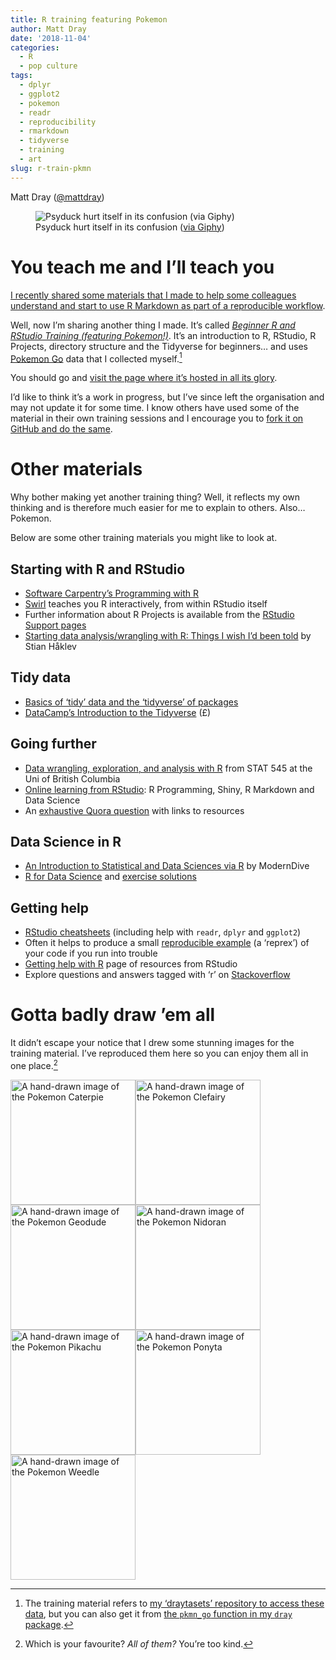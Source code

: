 ```yaml
---
title: R training featuring Pokemon
author: Matt Dray
date: '2018-11-04'
categories:
  - R
  - pop culture
tags:
  - dplyr
  - ggplot2
  - pokemon
  - readr
  - reproducibility
  - rmarkdown
  - tidyverse
  - training
  - art
slug: r-train-pkmn
---
```


Matt Dray ([\@mattdray](https://www.twitter.com/mattdray))

![Psyduck hurt itself in its confusion ([via Giphy](https://giphy.com/gifs/pikachu-thank-you-so-much-for-all-the-support-side-note-this-is-my-1000th-post-ygRvBA8SWudws?utm_source=media-link&utm_medium=landing&utm_campaign=Media%20Links&utm_term=))](https://media.giphy.com/media/ygRvBA8SWudws/giphy.gif)

# You teach me and I'll teach you

[I recently shared some materials that I made to help some colleagues understand and start to use R Markdown as part of a reproducible workflow](https://www.rostrum.blog/2018/09/24/knitting-club/). 

Well, now I'm sharing another thing I made. It's called [*Beginner R and RStudio Training (featuring Pokemon!)*](https://matt-dray.github.io/beginner-r-feat-pkmn/). It's an introduction to R, RStudio, R Projects, directory structure and the Tidyverse for beginners... and uses [Pokemon Go](http://origin.pokemongo.com/) data that I collected myself.[^1]

You should go and [visit the page where it's hosted in all its glory](https://matt-dray.github.io/beginner-r-feat-pkmn/).

I'd like to think it's a work in progress, but I've since left the organisation and may not update it for some time. I know others have used some of the material in their own training sessions and I encourage you to [fork it on GitHub and do the same](https://github.com/matt-dray/beginner-r-feat-pkmn).

# Other materials

Why bother making yet another training thing? Well, it reflects my own thinking and is therefore much easier for me to explain to others. Also... Pokemon.

Below are some other training materials you might like to look at.

## Starting with R and RStudio

* [Software Carpentry's Programming with R](http://swcarpentry.github.io/r-novice-inflammation/)
* [Swirl](http://swirlstats.com/) teaches you R interactively, from within RStudio itself
* Further information about R Projects is available from the [RStudio Support pages](https://support.rstudio.com/hc/en-us/articles/200526207-Using-Projects)
* [Starting data analysis/wrangling with R: Things I wish I'd been told](http://reganmian.net/blog/2014/10/14/starting-data-analysiswrangling-with-r-things-i-wish-id-been-told/) by Stian Håklev

## Tidy data

* [Basics of 'tidy' data and the 'tidyverse' of packages](http://rpubs.com/aelhabr/tidyverse-basics)
* [DataCamp's Introduction to the Tidyverse](https://www.datacamp.com/courses/introduction-to-the-tidyverse) (£)

## Going further

* [Data wrangling, exploration, and analysis with R](http://stat545.com/) from STAT 545 at the Uni of British Columbia
* [Online learning from RStudio](https://www.rstudio.com/online-learning/): R Programming, Shiny, R Markdown and Data Science
* An [exhaustive Quora question](https://www.quora.com/What-are-some-good-resources-for-learning-R-1) with links to resources

## Data Science in R

* [An Introduction to Statistical and Data Sciences via R](http://moderndive.com/) by ModernDive
* [R for Data Science](http://r4ds.had.co.nz/) and [exercise solutions](https://jrnold.github.io/r4ds-exercise-solutions/)

## Getting help

* [RStudio cheatsheets](https://www.rstudio.com/resources/cheatsheets/) (including help with `readr`, `dplyr` and `ggplot2`)
* Often it helps to produce a small [reproducible example](https://www.tidyverse.org/help/#reprex) (a 'reprex') of your code if you run into trouble
* [Getting help with R](https://support.rstudio.com/hc/en-us/articles/200552336-Getting-Help-with-R) page of resources from RStudio
* Explore questions and answers tagged with 'r' on [Stackoverflow](https://stackoverflow.com/questions/tagged/r)

# Gotta badly draw 'em all

It didn't escape your notice that I drew some stunning images for the training material. I've reproduced them here so you can enjoy them all in one place.[^2]

<img src="https://raw.githubusercontent.com/matt-dray/beginner-r-feat-pkmn/master/img/caterpie.png" alt="A hand-drawn image of the Pokemon Caterpie" width=200><img src="https://raw.githubusercontent.com/matt-dray/beginner-r-feat-pkmn/master/img/clefairy.png" alt="A hand-drawn image of the Pokemon Clefairy" width=200><img src="https://raw.githubusercontent.com/matt-dray/beginner-r-feat-pkmn/master/img/geodude.png" alt="A hand-drawn image of the Pokemon Geodude" width=200><img src="https://raw.githubusercontent.com/matt-dray/beginner-r-feat-pkmn/master/img/nidoran.png" alt="A hand-drawn image of the Pokemon Nidoran" width=200><img src="https://raw.githubusercontent.com/matt-dray/beginner-r-feat-pkmn/master/img/pikachu.png" alt="A hand-drawn image of the Pokemon Pikachu" width=200><img src="https://raw.githubusercontent.com/matt-dray/beginner-r-feat-pkmn/master/img/ponyta.png" alt="A hand-drawn image of the Pokemon Ponyta" width=200><img src="https://raw.githubusercontent.com/matt-dray/beginner-r-feat-pkmn/master/img/weedle.png" alt="A hand-drawn image of the Pokemon Weedle" width=200>

[^1]: The training material refers to [my 'draytasets' repository to access these data](https://github.com/matt-dray/draytasets), but you can also get it from [the `pkmn_go` function in my `dray` package](https://matt-dray.github.io/dray/).
[^2]: Which is your favourite? *All of them?* You're too kind.